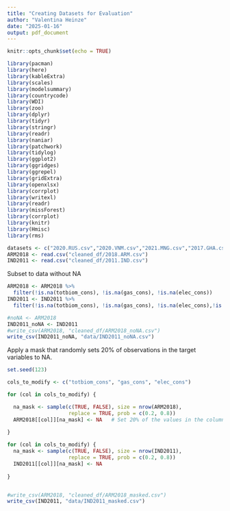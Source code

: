 ---
title: "Creating Datasets for Evaluation"
author: "Valentina Heinze"
date: "2025-01-16"
output: pdf_document
---

```{r setup, include=FALSE}
knitr::opts_chunk$set(echo = TRUE)
```

```{r packages, echo=FALSE, include=FALSE, warning=FALSE, message=FALSE}
library(pacman)
library(here)
library(kableExtra)
library(scales)
library(modelsummary)
library(countrycode)
library(WDI)
library(zoo)
library(dplyr)
library(tidyr)
library(stringr)
library(readr)
library(naniar)
library(patchwork)
library(tidylog)
library(ggplot2)
library(ggridges)
library(ggrepel)
library(gridExtra)
library(openxlsx)
library(corrplot)
library(writexl)
library(readr)
library(missForest)
library(corrplot)
library(knitr)
library(Hmisc)
library(rms)
```

```{r}
datasets <- c("2020.RUS.csv","2020.VNM.csv","2021.MNG.csv","2017.GHA.csv","2018.ARM.csv")
ARM2018 <- read.csv("cleaned_df/2018.ARM.csv")
IND2011 <- read.csv("cleaned_df/2011.IND.csv")
```

Subset to data without NA
```{r}
ARM2018 <- ARM2018 %>% 
  filter(!is.na(totbiom_cons), !is.na(gas_cons), !is.na(elec_cons))
IND2011 <- IND2011 %>% 
  filter(!is.na(totbiom_cons), !is.na(gas_cons), !is.na(elec_cons),!is.na(hhsize))
```


```{r}
#noNA <- ARM2018
IND2011_noNA <- IND2011
#write_csv(ARM2018, "cleaned_df/ARM2018_noNA.csv")
write_csv(IND2011_noNA, "data/IND2011_noNA.csv")
```


Apply a mask that randomly sets 20% of observations in the target variables to NA.
```{r mask}
set.seed(123)

cols_to_modify <- c("totbiom_cons", "gas_cons", "elec_cons")

for (col in cols_to_modify) {

  na_mask <- sample(c(TRUE, FALSE), size = nrow(ARM2018),
                    replace = TRUE, prob = c(0.2, 0.8))
  ARM2018[[col]][na_mask] <- NA   # Set 20% of the values in the column to NA
  
}

for (col in cols_to_modify) {
  na_mask <- sample(c(TRUE, FALSE), size = nrow(IND2011),
                    replace = TRUE, prob = c(0.2, 0.8))
  IND2011[[col]][na_mask] <- NA
  
}


#write_csv(ARM2018, "cleaned_df/ARM2018_masked.csv")
write_csv(IND2011, "data/IND2011_masked.csv")
```

